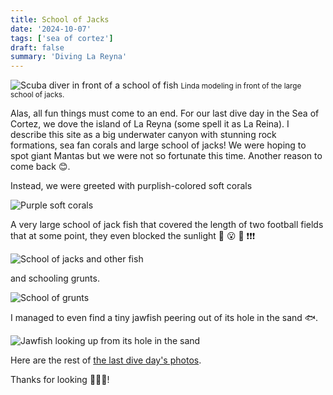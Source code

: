 ```yaml
---
title: School of Jacks
date: '2024-10-07'
tags: ['sea of cortez']
draft: false
summary: 'Diving La Reyna'
---
```


<Image
  src="/static/images/sea-of-cortez-oct2024/linda-school-of-fish.jpg"
  width={800}
  height={800}
  alt="Scuba diver in front of a school of fish"
/>
<small>Linda modeling in front of the large school of jacks.</small>

Alas, all fun things must come to an end. For our last dive day in the Sea of Cortez, we dove the island of La Reyna (some spell it as La Reina). I describe this site as a big underwater canyon with stunning rock formations, sea fan corals and large school of jacks! We were hoping to spot giant Mantas but we were not so fortunate this time. Another reason to come back 😊.

Instead, we were greeted with purplish-colored soft corals

<Image
  src="/static/images/sea-of-cortez-oct2024/corals.jpg"
  width={800}
  height={800}
  alt="Purple soft corals"
/>

A very large school of jack fish that covered the length of two football fields that at some point, they even blocked the sunlight 🤩 😮 🤯 ❗❗❗

<Image
  src="/static/images/sea-of-cortez-oct2024/school-jacks.jpg"
  width={800}
  height={800}
  alt="School of jacks and other fish"
/>

and schooling grunts.

<Image
  src="/static/images/sea-of-cortez-oct2024/grunts.jpg"
  width={800}
  height={800}
  alt="School of grunts"
/>

I managed to even find a tiny jawfish peering out of its hole in the sand 🐟.

<Image
  src="/static/images/sea-of-cortez-oct2024/jawfish.jpg"
  width={800}
  height={800}
  alt="Jawfish looking up from its hole in the sand"
/>

Here are the rest of [the last dive day's photos](https://generosalitton.smugmug.com/SeaOfCortez-LaReina/n-rCRT72).

Thanks for looking 🙏🙏🙏!
